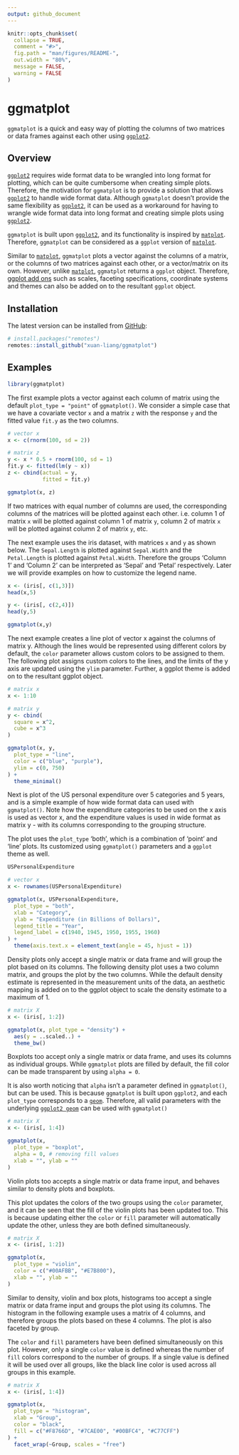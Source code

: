 ```yaml
---
output: github_document
---
```


```r
knitr::opts_chunk$set(
  collapse = TRUE,
  comment = "#>",
  fig.path = "man/figures/README-",
  out.width = "80%",
  message = FALSE,
  warning = FALSE
)
```
# ggmatplot

`ggmatplot` is a quick and easy way of plotting the columns of two matrices or 
data frames against each other using [`ggplot2`](https://ggplot2.tidyverse.org/).

## Overview

[`ggplot2`](https://ggplot2.tidyverse.org/) requires wide format data to be 
wrangled into long format for plotting, which can be quite cumbersome when 
creating simple plots. Therefore, the motivation for `ggmatplot` is to provide 
a solution that allows [`ggplot2`](https://ggplot2.tidyverse.org/) to handle 
wide format data. Although `ggmatplot` doesn't provide the same flexibility 
as [`ggplot2`](https://ggplot2.tidyverse.org/), it can be used as a 
workaround for having to wrangle wide format data into long format and creating
simple plots using [`ggplot2`](https://ggplot2.tidyverse.org/).

`ggmatplot` is built upon [`ggplot2`](https://ggplot2.tidyverse.org/), and its 
functionality is inspired by 
[`matplot`](https://www.rdocumentation.org/packages/graphics/versions/3.6.2/topics/matplot).
Therefore, `ggmatplot` can be considered as a `ggplot` version of 
[`matplot`](https://www.rdocumentation.org/packages/graphics/versions/3.6.2/topics/matplot).

Similar to [`matplot`](https://www.rdocumentation.org/packages/graphics/versions/3.6.2/topics/matplot),
`ggmatplot` plots a vector against the columns of a matrix, or the columns of 
two matrices against each other, or a vector/matrix on its own. However, unlike
[`matplot`](https://www.rdocumentation.org/packages/graphics/versions/3.6.2/topics/matplot),
`ggmatplot` returns a `ggplot` object. Therefore, 
[ggplot add ons](https://ggplot2.tidyverse.org/reference/index.html) such as 
scales, faceting specifications, coordinate systems and themes can also be added
on to the resultant `ggplot` object.

## Installation

The latest version can be installed from [GitHub](https://github.com/xuan-liang/ggmatplot):

```r
# install.packages("remotes")
remotes::install_github("xuan-liang/ggmatplot")
```

## Examples

```r
library(ggmatplot)
```

The first example plots a vector against each column of matrix using the default `plot_type = "point"` of `ggmatplot()`. We consider a simple case that we have a covariate vector `x` and a matrix `z` with the response `y` and the fitted value `fit.y` as the two columns.    

```r
# vector x
x <- c(rnorm(100, sd = 2))

# matrix z
y <- x * 0.5 + rnorm(100, sd = 1)
fit.y <- fitted(lm(y ~ x))
z <- cbind(actual = y,
           fitted = fit.y)

ggmatplot(x, z)
```

If two matrices with equal number of columns are used, the corresponding columns of the matrices will be plotted against each other. i.e. column 1 of matrix `x` will be plotted against column 1 of matrix `y`, column 2 of matrix `x` will be plotted against column 2 of matrix `y`, etc.

The next example uses the iris dataset, with matrices `x` and `y` as shown below. The `Sepal.Length` is plotted against `Sepal.Width` and the `Petal.Length` is plotted against `Petal.Width`. Therefore the groups 'Column 1' and 'Column 2' can be interpreted as 'Sepal' and 'Petal' respectively. Later we will provide examples on how to customize the legend name.

```r
x <- (iris[, c(1,3)])
head(x,5)

y <- (iris[, c(2,4)])
head(y,5)

ggmatplot(x,y)
```


The next example creates a line plot of vector x against the columns of matrix y. Although the lines would be represented using different colors by default, the `color` parameter allows custom colors to be assigned to them.
The following plot assigns custom colors to the lines, and the limits of the y axis are updated using the `ylim` parameter. Further, a ggplot theme is added on to the resultant ggplot object.

```r
# matrix x
x <- 1:10

# matrix y
y <- cbind(
  square = x^2,
  cube = x^3
)

ggmatplot(x, y,
  plot_type = "line",
  color = c("blue", "purple"),
  ylim = c(0, 750)
) +
  theme_minimal()
```

Next is plot of the US personal expenditure over 5 categories and 5 years, and is a simple example of how wide format data can used with `ggmatplot()`. Note how the expenditure categories to be used on the x axis is used as vector x, and the expenditure values is used in wide format as matrix y - with its columns corresponding to the grouping structure.

The plot uses the `plot_type` 'both', which is a combination of 'point' and 'line' plots. Its customized using `ggmatplot()` parameters and a `ggplot` theme as well.


```r
USPersonalExpenditure

# vector x
x <- rownames(USPersonalExpenditure)

ggmatplot(x, USPersonalExpenditure,
  plot_type = "both",
  xlab = "Category",
  ylab = "Expenditure (in Billions of Dollars)",
  legend_title = "Year",
  legend_label = c(1940, 1945, 1950, 1955, 1960)
) +
  theme(axis.text.x = element_text(angle = 45, hjust = 1))
```

Density plots only accept a single matrix or data frame and will group the plot based on its columns. The following density plot uses a two column matrix, and groups the plot by the two columns. While the default density estimate is represented in the measurement units of the data, an aesthetic mapping is added on to the ggplot object to scale the density estimate to a maximum of 1.

```r
# matrix X
x <- (iris[, 1:2])

ggmatplot(x, plot_type = "density") +
  aes(y = ..scaled..) +
  theme_bw()
```

Boxplots too accept only a single matrix or data frame, and uses its columns as individual groups. While `ggmatplot` plots are filled by default, the fill color can be made transparent by using `alpha = 0`.

It is also worth noticing that `alpha` isn't a parameter defined in `ggmatplot()`, but can be used. This is because `ggmatplot` is built upon `ggplot2`, and each `plot_type` corresponds to a [`geom`](https://ggplot2.tidyverse.org/reference/index.html#section-geoms). Therefore, all valid parameters with the underlying [`ggplot2 geom`](https://ggplot2.tidyverse.org/reference/index.html#section-geoms) can be used with `ggmatplot()`

```r
# matrix X
x <- (iris[, 1:4])

ggmatplot(x,
  plot_type = "boxplot",
  alpha = 0, # removing fill values
  xlab = "", ylab = ""
)
```

Violin plots too accepts a single matrix or data frame input, and behaves similar to density plots and boxplots.

This plot updates the colors of the two groups using the `color` parameter, and it can be seen that the fill of the violin plots has been updated too. This is because updating either the `color` or `fill` parameter will automatically update the other, unless they are both defined simultaneously.


```r
# matrix X
x <- (iris[, 1:2])

ggmatplot(x,
  plot_type = "violin",
  color = c("#00AFBB", "#E7B800"),
  xlab = "", ylab = ""
)
```

Similar to density, violin and box plots, histograms too accept a single matrix or data frame input and groups the plot using its columns. The histogram in the following example uses a matrix of 4 columns, and therefore groups the plots based on these 4 columns. The plot is also faceted by group.

The `color` and `fill` parameters have been defined simultaneously on this plot. However, only a single `color` value is defined whereas the number of `fill` colors correspond to the number of groups. If a single value is defined it will be used over all groups, like the black line color is used across all groups in this example.

```r
# matrix X
x <- (iris[, 1:4])

ggmatplot(x,
  plot_type = "histogram",
  xlab = "Group",
  color = "black",
  fill = c("#F8766D", "#7CAE00", "#00BFC4", "#C77CFF")
) +
  facet_wrap(~Group, scales = "free")
```
